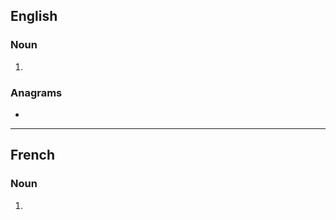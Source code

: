 ==English==

===Noun===
{{head|en|noun plural form}}

# {{plural of|martinet|lang=en}}

===Anagrams===
* {{anagrams|en|stream tin|tarentism}}

----

==French==

===Noun===
{{head|fr|noun plural form|g=m}}

# {{plural of|martinet|lang=fr}}